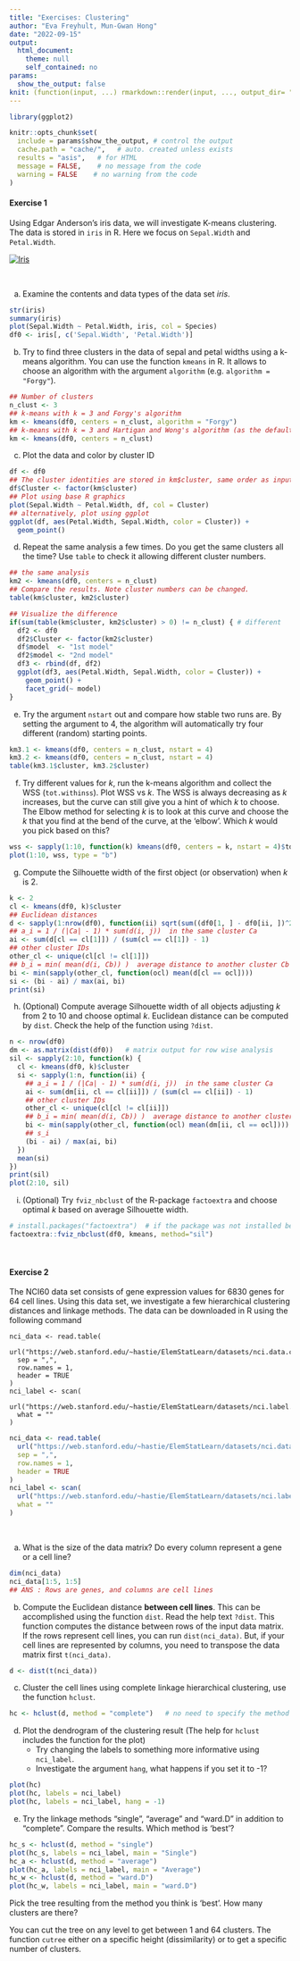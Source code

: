 ```yaml
---
title: "Exercises: Clustering"
author: "Eva Freyhult, Mun-Gwan Hong"
date: "2022-09-15"
output:
  html_document:
    theme: null
    self_contained: no
params:
  show_the_output: false
knit: (function(input, ...) rmarkdown::render(input, ..., output_dir= "html"))
---
```


```r
library(ggplot2)

knitr::opts_chunk$set(
  include = params$show_the_output, # control the output
  cache.path = "cache/",   # auto. created unless exists
  results = "asis",   # for HTML
  message = FALSE,    # no message from the code
  warning = FALSE    # no warning from the code
)
```


#### Exercise 1

Using Edgar Anderson's iris data, we will investigate K-means clustering.
The data is stored in `iris` in R.
Here we focus on `Sepal.Width` and `Petal.Width`.

[![Iris](images/iris-flower-1592163215Z1C.jpg)](https://www.publicdomainpictures.net/en/view-image.php?image=342859&picture=iris-flower)

&nbsp;

a) Examine the contents and data types of the data set *iris*.

```r
str(iris)
summary(iris)
plot(Sepal.Width ~ Petal.Width, iris, col = Species)
df0 <- iris[, c('Sepal.Width', 'Petal.Width')]
```

b) Try to find three clusters in the data of sepal and petal widths using a k-means algorithm.
   You can use the function `kmeans` in R.
   It allows to choose an algorithm with the argument `algorithm` (e.g. `algorithm = "Forgy"`).

```r
## Number of clusters
n_clust <- 3
## k-means with k = 3 and Forgy's algorithm
km <- kmeans(df0, centers = n_clust, algorithm = "Forgy")
## k-means with k = 3 and Hartigan and Wong's algorithm (as the default)
km <- kmeans(df0, centers = n_clust)
```

c) Plot the data and color by cluster ID

```r
df <- df0
## The cluster identities are stored in km$cluster, same order as input 
df$Cluster <- factor(km$cluster)
## Plot using base R graphics
plot(Sepal.Width ~ Petal.Width, df, col = Cluster)
## alternatively, plot using ggplot
ggplot(df, aes(Petal.Width, Sepal.Width, color = Cluster)) + 
  geom_point()
```

d) Repeat the same analysis a few times. Do you get the same clusters all the time?
   Use `table` to check it allowing different cluster numbers.

```r
## the same analysis
km2 <- kmeans(df0, centers = n_clust)
## Compare the results. Note cluster numbers can be changed.
table(km$cluster, km2$cluster)

## Visualize the difference
if(sum(table(km$cluster, km2$cluster) > 0) != n_clust) { # different
  df2 <- df0
  df2$Cluster <- factor(km2$cluster)
  df$model  <- "1st model"
  df2$model <- "2nd model"
  df3 <- rbind(df, df2)
  ggplot(df3, aes(Petal.Width, Sepal.Width, color = Cluster)) + 
    geom_point() + 
    facet_grid(~ model)
}
```

e) Try the argument `nstart` out and compare how stable two runs are.
   By setting the argument to 4, the algorithm will automatically try four different (random) starting points. 

```r
km3.1 <- kmeans(df0, centers = n_clust, nstart = 4)
km3.2 <- kmeans(df0, centers = n_clust, nstart = 4)
table(km3.1$cluster, km3.2$cluster)
```

f) Try different values for $k$, run the k-means algorithm and collect the WSS (`tot.withinss`).
   Plot WSS vs $k$. 
   The WSS is always decreasing as $k$ increases, but the curve can still give you a hint of which $k$ to choose.
   The Elbow method for selecting $k$ is to look at this curve and choose the $k$ that you find at the bend of the curve, at the 'elbow'.
   Which $k$ would you pick based on this?
  
```r
wss <- sapply(1:10, function(k) kmeans(df0, centers = k, nstart = 4)$tot.withinss)
plot(1:10, wss, type = "b")
```

g) Compute the Silhouette width of the first object (or observation) when $k$ is 2.

```r
k <- 2
cl <- kmeans(df0, k)$cluster
## Euclidean distances
d <- sapply(1:nrow(df0), function(ii) sqrt(sum((df0[1, ] - df0[ii, ])^2)))
## a_i = 1 / (|Ca| - 1) * sum(d(i, j))  in the same cluster Ca
ai <- sum(d[cl == cl[1]]) / (sum(cl == cl[1]) - 1)
## other cluster IDs
other_cl <- unique(cl[cl != cl[1]])
## b_i = min( mean(d(i, Cb)) )  average distance to another cluster Cb
bi <- min(sapply(other_cl, function(ocl) mean(d[cl == ocl])))
si <- (bi - ai) / max(ai, bi)
print(si)
```

h) (Optional) Compute average Silhouette width of all objects adjusting $k$ from 2 to 10 and choose optimal $k$.
   Euclidean distance can be computed by `dist`. 
   Check the help of the function using `?dist`.

```r
n <- nrow(df0)
dm <- as.matrix(dist(df0))   # matrix output for row wise analysis
sil <- sapply(2:10, function(k) {
  cl <- kmeans(df0, k)$cluster
  si <- sapply(1:n, function(ii) {
    ## a_i = 1 / (|Ca| - 1) * sum(d(i, j))  in the same cluster Ca
    ai <- sum(dm[ii, cl == cl[ii]]) / (sum(cl == cl[ii]) - 1)
    ## other cluster IDs
    other_cl <- unique(cl[cl != cl[ii]]) 
    ## b_i = min( mean(d(i, Cb)) )  average distance to another cluster Cb
    bi <- min(sapply(other_cl, function(ocl) mean(dm[ii, cl == ocl])))
    ## s_i
    (bi - ai) / max(ai, bi)
  })
  mean(si)
})
print(sil)
plot(2:10, sil)
```

i) (Optional) Try `fviz_nbclust` of the R-package `factoextra` and choose optimal $k$ based on average Silhouette width.

```r
# install.packages("factoextra")  # if the package was not installed before
factoextra::fviz_nbclust(df0, kmeans, method="sil")
```

&nbsp;

#### Exercise 2

The NCI60 data set consists of gene expression values for 6830 genes for 64 cell lines.
Using this data set, we investigate a few hierarchical clustering distances and linkage methods.
The data can be downloaded in R using the following command

```
nci_data <- read.table(
  url("https://web.stanford.edu/~hastie/ElemStatLearn/datasets/nci.data.csv"),
  sep = ",",
  row.names = 1,
  header = TRUE
)
nci_label <- scan(
  url("https://web.stanford.edu/~hastie/ElemStatLearn/datasets/nci.label.txt"),
  what = ""
)
```

```r
nci_data <- read.table(
  url("https://web.stanford.edu/~hastie/ElemStatLearn/datasets/nci.data.csv"),
  sep = ",",
  row.names = 1,
  header = TRUE
)
nci_label <- scan(
  url("https://web.stanford.edu/~hastie/ElemStatLearn/datasets/nci.label.txt"),
  what = ""
)
```

&nbsp;

a) What is the size of the data matrix? 
   Do every column represent a gene or a cell line?

```r
dim(nci_data)
nci_data[1:5, 1:5]
## ANS : Rows are genes, and columns are cell lines
```

b) Compute the Euclidean distance **between cell lines**.
   This can be accomplished using the function `dist`.
   Read the help text `?dist`.
   This function computes the distance between rows of the input data matrix.
   If the rows represent cell lines, you can run `dist(nci_data)`.
   But, if your cell lines are represented by columns, you need to transpose the data matrix first `t(nci_data)`.

```r
d <- dist(t(nci_data))
```

c) Cluster the cell lines using complete linkage hierarchical clustering, use the function `hclust`.

```r
hc <- hclust(d, method = "complete")   # no need to specify the method
```

d) Plot the dendrogram of the clustering result (The help for `hclust` includes the function for the plot)
   - Try changing the labels to something more informative using `nci_label`. 
   - Investigate the argument `hang`, what happens if you set it to -1?

```r
plot(hc)
plot(hc, labels = nci_label)
plot(hc, labels = nci_label, hang = -1)
```

e) Try the linkage methods "single", "average" and "ward.D" in addition to "complete". Compare the results. Which method is 'best'?

```r
hc_s <- hclust(d, method = "single")
plot(hc_s, labels = nci_label, main = "Single")
hc_a <- hclust(d, method = "average")
plot(hc_a, labels = nci_label, main = "Average")
hc_w <- hclust(d, method = "ward.D")
plot(hc_w, labels = nci_label, main = "ward.D")
```

Pick the tree resulting from the method you think is 'best'. How many clusters are there?

You can cut the tree on any level to get between 1 and 64 clusters. The function `cutree` either on a specific height (dissimilarity) or to get a specific number of clusters.

